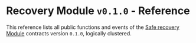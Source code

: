 # Recovery Module `v0.1.0` - Reference

This reference lists all public functions and events of the [Safe recovery Module](https://github.com/safe-global/safe-modules/tree/recovery/v0.1.0/) contracts version `0.1.0`, logically clustered.


